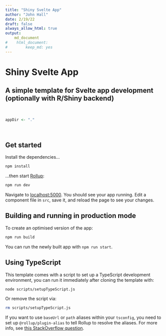 ```yaml
---
title: "Shiny Svelte App"
author: "John Hall"
date: 2/19/22
draft: false
always_allow_html: true
output:
    md_document
#    html_document:
#        keep_md: yes
---
```


Shiny Svelte App
================
## A simple template for Svelte app development (optionally with R/Shiny backend)
<br />

```r
appDir <- "."
```
<br />

## Get started

Install the dependencies...

```bash
npm install
```

...then start [Rollup](https://rollupjs.org):

```bash
npm run dev
```

Navigate to [localhost:5000](http://localhost:5000). You should see your app running. Edit a component file in `src`, save it, and reload the page to see your changes.

## Building and running in production mode

To create an optimised version of the app:

```bash
npm run build
```

You can run the newly built app with `npm run start`.

## Using TypeScript

This template comes with a script to set up a TypeScript development environment, you can run it immediately after cloning the template with:

```bash
node scripts/setupTypeScript.js
```

Or remove the script via:

```bash
rm scripts/setupTypeScript.js
```

If you want to use `baseUrl` or `path` aliases within your `tsconfig`, you need to set up `@rollup/plugin-alias` to tell Rollup to resolve the aliases. For more info, see [this StackOverflow question](https://stackoverflow.com/questions/63427935/setup-tsconfig-path-in-svelte).

